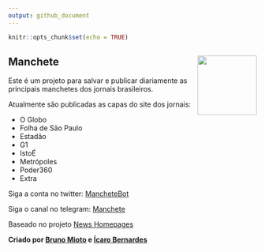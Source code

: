 ---
output: github_document
---

```{r setup, include=FALSE}
knitr::opts_chunk$set(echo = TRUE)
```

## Manchete <img src="man/figures/logo.png" align="right" height="120" />

Este é um projeto para salvar e publicar diariamente as principais manchetes dos jornais brasileiros.

Atualmente são publicadas as capas do site dos jornais:

 - O Globo
 - Folha de São Paulo
 - Estadão
 - G1
 - IstoÉ
 - Metrópoles
 - Poder360
 - Extra
 
Siga a conta no twitter: [MancheteBot](https://twitter.com/MancheteBot)

Siga o canal no telegram: [Manchete](https://t.me/mancheteBR)

Baseado no projeto [News Homepages](https://palewi.re/docs/news-homepages/)

**Criado por [Bruno Mioto](https://github.com/brunomioto) e [Ícaro Bernardes](https://github.com/IcaroBernardes)**
